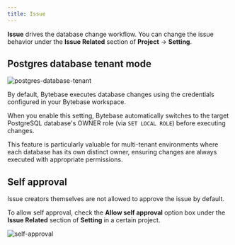 ```yaml
---
title: Issue
---
```


**Issue** drives the database change workflow. You can change the issue behavior under the **Issue Related** section of **Project** -> **Setting**.

## Postgres database tenant mode

![postgres-database-tenant](/content/docs/change-database/issue/postgres-database-tenant.webp)

By default, Bytebase executes database changes using the credentials configured in your Bytebase workspace.

When you enable this setting, Bytebase automatically switches to the target PostgreSQL database's OWNER role (via `SET LOCAL ROLE`) before executing changes.

This feature is particularly valuable for multi-tenant environments where each database has its own distinct owner, ensuring changes are always executed with appropriate permissions.

## Self approval

Issue creators themselves are not allowed to approve the issue by default.

To allow self approval, check the **Allow self approval** option box under the **Issue Related** section of **Setting** in a certain project.

![self-approval](/content/docs/change-database/issue/self-approval.webp)